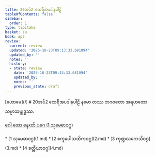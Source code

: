 ```yaml
---
title: 20အပ်2 ထေရီအပဒါနပါဠိ
tableOfContents: false
sidebar:
  order: 1
type: tipitaka
basket: su
book: ap2
review:
  current: review
  updated: '2025-10-23T09:13:33.681094'
  updated_by: ''
  notes: ''
  history:
  - state: review
    date: '2025-10-23T09:13:33.681094'
    updated_by: ''
    notes: ''
    previous_state: draft
---
```



<ReviewStatus review={frontmatter.review} showDetails={true} />

<HypothesisAnnotation frontmatter={frontmatter} />

<Paragraph type="center" book="ap2">
[ဟောမေ](/)
</Paragraph>

<Paragraph type="center" book="ap2">
# 20အပ်2 ထေရီအပဒါနပါဠိ
</Paragraph>

<Paragraph number="1" type="center" book="ap2">
နမော တဿ ဘဂဝတော အရဟတော သမ္မာသမ္ဗုဒ္ဓဿ.

[ဂေါ တော နေxတ် ပဂေ (1 သုမေဓာဝဂ္ဂ)](1.md)



</Paragraph>

<TableOfContents book="ap2" section="20">
* [1 သုမေဓာဝဂ္ဂ](1.md)
* [2 ဧကူပေါသထိကဝဂ္ဂ](2.md)
* [3 ကုဏ္ဍလကေသီဝဂ္ဂ](3.md)
* [4 ခတ္တိယာဝဂ္ဂ](4.md)
</TableOfContents>